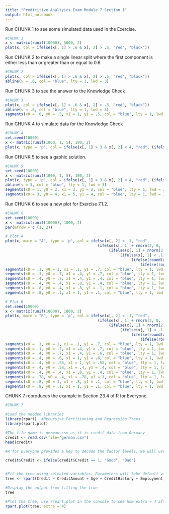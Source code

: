 ---
title: "Predicitive Analtyics Exam Module 7 Section 1"
output: html_notebook
---

Run CHUNK 1 to see some simulated data used in the Exercise.


```{r}
#CHUNK 1
x <- matrix(runif(10000), 5000, 2)
plot(x, col = ifelse(x[, 1] > .6 & x[, 2] > .5, "red", "black"))
```

Run CHUNK 2 to make a single linear split where the first component is either less than or greater than or equal to 0.6.  
  
```{r}
#CHUNK 2
plot(x, col = ifelse(x[, 1] > .6 & x[, 2] > .5, "red", "black"))
abline(v = .6, col = "blue", lty = 1, lwd = 3)
```
  
Run CHUNK 3 to see the answer to the Knowledge Check
  
```{r}
#CHUNK 3
plot(x, col = ifelse(x[, 1] > .6 & x[, 2] > .5, "red", "black"))
abline(v = .6, col = "blue", lty = 1, lwd = 3)
segments(x0 = .6, y0 = .5, x1 = 1, y1 = .5, col = "blue", lty = 1, lwd = 3)
```

Run CHUNK 4 to simulate data for the Knowledge Check
  
```{r}
#CHUNK 4
set.seed(10000)
x <- matrix(runif(1000, 1, 5), 100, 2)
plot(x, type = 'p', col = ifelse(x[, 1] > 3 & x[, 2] < 4, "red", (ifelse(x[, 1] <= 3 & x[, 2] < 2, "red", "black"))))
```

Run CHUNK 5 to see a gaphic solution.

```{r}
#CHUNK 5
set.seed(10000)
x <- matrix(runif(1000, 1, 5), 100, 2)
plot(x, type = 'p', col = ifelse(x[, 1] > 3 & x[, 2] < 4, "red", (ifelse(x[, 1] <= 3 & x[, 2] < 2, "red", "black"))))
abline(v = 3, col = "blue", lty = 1, lwd = 3)
segments(x0 = 1, y0 = 2, x1 = 3, y1 = 2, col = "blue", lty = 1, lwd = 3)
segments(x0 = 3, y0 = 4, x1 = 5, y1 = 4, col = "blue", lty = 1, lwd = 3)
```  

Run CHUNK 6 to see a new plot for Exercise 7.1.2.

```{r}
#CHUNK 6
set.seed(10000)
x <- matrix(runif(10000), 1000, 2)
par(mfrow = c (1, 2))

# Plot A
plot(x, main = "A", type = 'p', col = ifelse(x[, 2] < .1, "red", 
                                         (ifelse(x[, 1] + rnorm(2, 0, .1) < .7 & x[, 2] < .4, "red", 
                                              (ifelse(x[, 1] + rnorm(2, 0, .1) < .4 & x[, 2] < .7, "red", 
                                                   (ifelse(x[, 1] < .1, "red", 
                                                        (ifelse(round(x[, 2], 2) == 0.6, "red", 
                                                            (ifelse(round(x[, 1], 2) == 0.8, "red", "black"))))))))))))
segments(x0 = .1, y0 = 1, x1 = .1, y1 = .7, col = "blue", lty = 1, lwd = 3)
segments(x0 = .1, y0 = .7, x1 = .4, y1 = .7, col = "blue", lty = 1, lwd = 3)
segments(x0 = .4, y0 = .7, x1 = .4, y1 = .4, col = "blue", lty = 1, lwd = 3)
segments(x0 = .4, y0 = .4, x1 = .8, y1 = .4, col = "blue", lty = 1, lwd = 3)
segments(x0 = .8, y0 = .4, x1 = .8, y1 = .1, col = "blue", lty = 1, lwd = 3)
segments(x0 = .8, y0 = .1, x1 = 1, y1 = .1, col = "blue", lty = 1, lwd = 3)

# Plot B
set.seed(10000)
x <- matrix(runif(10000), 1000, 2)
plot(x, main = "B", type = 'p', col = ifelse(x[, 2] < .1, "red", 
                                         (ifelse(x[, 1] + rnorm(2, 0, .1) < .7 & x[, 2] < .4, "red", 
                                              (ifelse(x[, 1] + rnorm(2, 0, .1) < .4 & x[, 2] < .7, "red", 
                                                   (ifelse(x[, 1] < .1, "red", 
                                                        (ifelse(round(x[, 2], 2) == 0.6, "red", 
                                                            (ifelse(round(x[, 1], 2) == 0.8, "red", "black"))))))))))))
segments(x0 = .1, y0 = 1, x1 = .1, y1 = .7, col = "blue", lty = 1, lwd = 3)
segments(x0 = .1, y0 = .7, x1 = .4, y1 = .7, col = "blue", lty = 1, lwd = 3)
segments(x0 = .4, y0 = .7, x1 = .4, y1 = .6, col = "blue", lty = 1, lwd = 3)
segments(x0 = .4, y0 = .6, x1 = 1, y1 = .6, col = "blue", lty = 1, lwd = 3)
segments(x0 = .4, y0 = .58, x1 = 1, y1 = .58, col = "blue", lty = 1, lwd = 3)
segments(x0 = .4, y0 = .58, x1 = .4, y1 = .4, col = "blue", lty = 1, lwd = 3)
segments(x0 = .4, y0 = .4, x1 = .8, y1 = .4, col = "blue", lty = 1, lwd = 3)
segments(x0 = .78, y0 = .4, x1 = .78, y1 = 1, col = "blue", lty = 1, lwd = 3)
segments(x0 = .8, y0 = 1, x1 = .8, y1 = .1, col = "blue", lty = 1, lwd = 3)
segments(x0 = .8, y0 = .1, x1 = 1, y1 = .1, col = "blue", lty = 1, lwd = 3)
```


CHUNK 7 reproduces the example in Section 23.4 of R for Everyone.

```{r}
#CHUNK 7

#Load the needed libraries
library(rpart)  #Recursive Partitioning and Regression Trees
library(rpart.plot)

#The file name is german.csv as it is credit data from Germany
credit <- read.csv(file="german.csv")
head(credit)

#R for Everyone provides a key to decode the factor levels, we will use them as is except for re-coding the target variable, "Credit." This is needed because the data as provided is numeric and hence rpart will try and fit a regression tree and not a classification tree. As an aside, at your exam if you want to do this but are stumped regarding R commands, you could make these changes in Excel prior to reading the file. 

credit$Credit <- ifelse(credit$Credit == 1, "Good", "Bad")


#Fit the tree using selected variables. Parameters will take default values.
tree <- rpart(Credit ~ CreditAmount + Age + CreditHistory + Employment, data = credit)

#Display the output from fitting the true
tree

#Plot the tree, use ?rpart.plot in the console to see how extra = 4 affects the output.
rpart.plot(tree, extra = 4)
```



